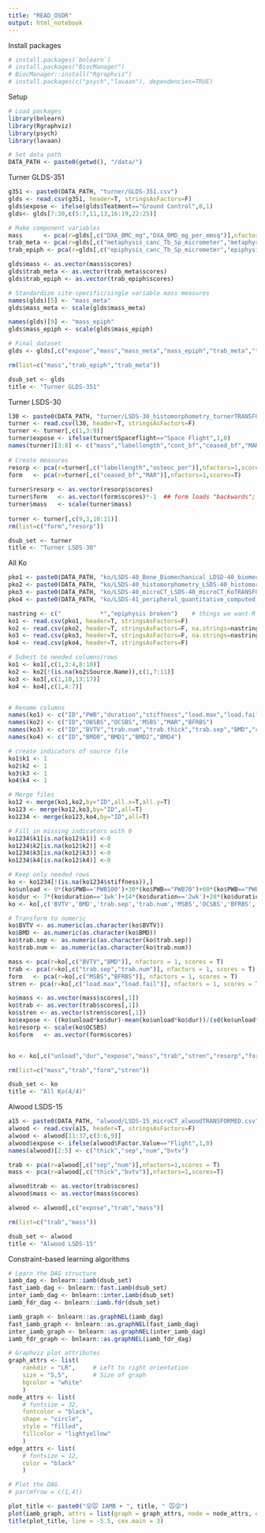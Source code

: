 ```yaml
---
title: "READ_OSDR"
output: html_notebook
---
```



Install packages
```r
# install.packages(`bnlearn`)
# install.packages("BiocManager")
# BiocManager::install("Rgraphviz")
# install.packages(c("psych","lavaan"), dependencies=TRUE)
```


Setup
```r
# Load packages
library(bnlearn)
library(Rgraphviz)
library(psych)
library(lavaan)

# Set data path
DATA_PATH <- paste0(getwd(), "/data/")
```


Turner GLDS-351
```r
g351 <- paste0(DATA_PATH, "turner/GLDS-351.csv")
glds <- read.csv(g351, header=T, stringsAsFactors=F)
glds$expose <- ifelse(glds$Teatment=="Ground Control",0,1)
glds<- glds[7:30,c(5:7,11,13,16:19,22:25)]  

# Make component variables
mass      <- pca(r=glds[,c("DXA_BMC_mg","DXA_BMD_mg_per_mmsq")],nfactors=1,scores = T)
trab_meta <- pca(r=glds[,c("metaphysis_canc_Tb_Sp_micrometer","metaphysis_canc_Tb_N_1per_mm")],nfactors=1,scores = T)
trab_epiph <- pca(r=glds[,c("epiphysis_canc_Tb_Sp_micrometer","epiphysis_canc_Tb_N_1per_mm")],nfactors=1,scores = T)

glds$mass <- as.vector(mass$scores)
glds$trab_meta <- as.vector(trab_meta$scores)
glds$trab_epiph <- as.vector(trab_epiph$scores)

# Standardize site-specific/single variable mass measures
names(glds)[5] <- "mass_meta"
glds$mass_meta <- scale(glds$mass_meta)

names(glds)[9] <- "mass_epiph"
glds$mass_epiph <- scale(glds$mass_epiph)

# Final dataset
glds <- glds[,c("expose","mass","mass_meta","mass_epiph","trab_meta","trab_epiph")]

rm(list=c("mass","trab_epiph","trab_meta"))

dsub_set <- glds
title <- "Turner GLDS-351"
```


Turner LSDS-30
```r
l30 <- paste0(DATA_PATH, "turner/LSDS-30_histomorphometry_turnerTRANSFORMED.csv")
turner <- read.csv(l30, header=T, stringsAsFactors=F)
turner <- turner[,c(1,3:9)] 
turner$expose <- ifelse(turner$Spaceflight=="Space Flight",1,0)
names(turner)[3:8] <- c("mass","labellength","cont_bf","ceased_bf","MAR","osteoc_per") 
  
# Create measures
resorp <- pca(r=turner[,c("labellength","osteoc_per")],nfactors=1,scores=T)
form   <- pca(r=turner[,c("ceased_bf","MAR")],nfactors=1,scores=T)
  
turner$resorp <- as.vector(resorp$scores)
turner$form   <- as.vector(form$scores)*-1  ## form loads "backwards"; multiply by -1 to fix
turner$mass   <- scale(turner$mass)
  
turner <- turner[,c(9,3,10:11)]
rm(list=c("form","resorp"))

dsub_set <- turner
title <- "Turner LSDS-30"
```


All Ko
```r
pko1 <- paste0(DATA_PATH, "ko/LSDS-40_Bone_Biomechanical_LDSD-40_biomechanical_KoTRANSFORMED.csv")
pko2 <- paste0(DATA_PATH, "ko/LSDS-40_histomorphometry_LSDS-40_histomorphometry_KoTRANSFORMED.csv")
pko3 <- paste0(DATA_PATH, "ko/LSDS-40_microCT_LSDS-40_microCT_KoTRANSFORMED.csv")
pko4 <- paste0(DATA_PATH, "ko/LSDS-41_peripheral_quantitative_computed_tomography_pQCT_LSDS-41_pQCT_KoTRANSFORMED.csv")

nastring <- c("           *","epiphysis broken")    # things we want R to read as NA
ko1 <- read.csv(pko1, header=T, stringsAsFactors=F)
ko2 <- read.csv(pko2, header=T, stringsAsFactors=F, na.strings=nastring)
ko3 <- read.csv(pko3, header=T, stringsAsFactors=F, na.strings=nastring)
ko4 <- read.csv(pko4, header=T, stringsAsFactors=F)

# Subest to needed columns/rows
ko1 <- ko1[,c(1,3:4,8:10)]
ko2 <- ko2[!(is.na(ko2$Source.Name)),c(1,7:11)]
ko3 <- ko3[,c(1,10,13:17)]
ko4 <- ko4[,c(1,4:7)]


# Rename columns
names(ko1) <- c("ID","PWB","duration","stiffness","load.max","load.fail")
names(ko2) <- c("ID","OBSBS","OCSBS",'MSBS',"MAR","BFRBS")
names(ko3) <- c("ID","BVTV","trab.num","trab.thick","trab.sep","BMD","cort.thick")
names(ko4) <- c("ID","BMD0","BMD1","BMD2","BMD4")

# create indicators of source file
ko1$k1 <- 1
ko2$k2 <- 1
ko3$k3 <- 1
ko4$k4 <- 1

# Merge files
ko12 <- merge(ko1,ko2,by="ID",all.x=T,all.y=T)
ko123 <- merge(ko12,ko3,by="ID",all=T)
ko1234 <- merge(ko123,ko4,by="ID",all=T) 

# Fill in missing indicators with 0
ko1234$k1[is.na(ko12$k1)] <-0
ko1234$k2[is.na(ko12$k2)] <-0
ko1234$k3[is.na(ko12$k3)] <-0
ko1234$k4[is.na(ko12$k4)] <-0

# Keep only needed rows
ko <- ko1234[!(is.na(ko1234$stiffness)),]
ko$unload <- 0*(ko$PWB=='PWB100')+30*(ko$PWB=="PWB70")+60*(ko$PWB=="PWB40")+80*(ko$PWB =="PWB20")
ko$dur <- 7*(ko$duration=='1wk')+14*(ko$duration=='2wk')+28*(ko$duration=='4wk')
ko <- ko[,c('BVTV','BMD','trab.sep','trab.num','MSBS','OCSBS','BFRBS','load.max','load.fail','unload','dur')]

# Transform to numeric
ko$BVTV <- as.numeric(as.character(ko$BVTV))
ko$BMD <- as.numeric(as.character(ko$BMD))
ko$trab.sep <- as.numeric(as.character(ko$trab.sep))
ko$trab.num <- as.numeric(as.character(ko$trab.num))

mass <- pca(r=ko[,c("BVTV","BMD")], nfactors = 1, scores = T)
trab <- pca(r=ko[,c("trab.sep","trab.num")], nfactors = 1, scores = T)
form   <- pca(r=ko[,c("MSBS","BFRBS")], nfactors = 1, scores = T)
stren <- pca(r=ko[,c("load.max","load.fail")], nfactors = 1, scores = T)

ko$mass <- as.vector(mass$scores[,1])
ko$trab <- as.vector(trab$scores[,1])
ko$stren <- as.vector(stren$scores[,1])
ko$expose <- ((ko$unload*ko$dur)-mean(ko$unload*ko$dur))/(sd(ko$unload*ko$dur))
ko$resorp <- scale(ko$OCSBS)
ko$form   <- as.vector(form$scores)


ko <- ko[,c("unload","dur","expose","mass","trab","stren","resorp","form")]

rm(list=c("mass","trab","form","stren"))

dsub_set <- ko
title <- "All Ko(4/4)"
```


Alwood LSDS-15
```r
a15 <- paste0(DATA_PATH, "alwood/LSDS-15_microCT_alwoodTRANSFORMED.csv")
alwood <- read.csv(a15, header=T, stringsAsFactors=F)
alwood <- alwood[11:37,c(3:6,9)]
alwood$expose <- ifelse(alwood$Factor.Value=="Flight",1,0)
names(alwood)[2:5] <- c("thick","sep","num","bvtv")

trab <- pca(r=alwood[,c("sep","num")],nfactors=1,scores = T)
mass <- pca(r=alwood[,c("thick","bvtv")],nfactors=1,scores=T)

alwood$trab <- as.vector(trab$scores)
alwood$mass <- as.vector(mass$scores)

alwood <- alwood[,c("expose","trab","mass")]

rm(list=c("trab","mass"))

dsub_set <- alwood
title <- "Alwood LSDS-15"
```


Constraint-based learning algorithms
```r
# Learn the DAG structure
iamb_dag <- bnlearn::iamb(dsub_set)
fast_iamb_dag <- bnlearn::fast.iamb(dsub_set)
inter_iamb_dag <- bnlearn::inter.iamb(dsub_set)
iamb_fdr_dag <- bnlearn::iamb.fdr(dsub_set)

iamb_graph <- bnlearn::as.graphNEL(iamb_dag)
fast_iamb_graph <- bnlearn::as.graphNEL(fast_iamb_dag)
inter_iamb_graph <- bnlearn::as.graphNEL(inter_iamb_dag)
iamb_fdr_graph <- bnlearn::as.graphNEL(iamb_fdr_dag)

# Graphviz plot attributes
graph_attrs <- list(
    rankdir = "LR",     # Left to right orientation
    size = "5,5",       # Size of graph
    bgcolor = "white"
    )
node_attrs <- list(
    # fontsize = 32, 
    fontcolor = "black", 
    shape = "circle", 
    style = "filled", 
    fillcolor = "lightyellow"
    )
edge_attrs <- list(
    # fontsize = 12,
    color = "black"
    )

# Plot the DAG
# par(mfrow = c(1,4))

plot_title <- paste0("😲🐭 IAMB ➤ ", title, " 🐭😲")
plot(iamb_graph, attrs = list(graph = graph_attrs, node = node_attrs, edge = edge_attrs))
title(plot_title, line = -5.5, cex.main = 3)
```